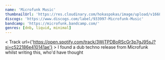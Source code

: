 ```yaml
---
name: 'Microfunk Music'
thumbnailUrl: 'https://res.cloudinary.com/hokaspokas/image/upload/v1668576763/goosebumpsfm/mf_uodhgx.jpg'
discogs: 'https://www.discogs.com/label/933997-Microfunk-Music'
bandcamp: 'https://microfunk.bandcamp.com/'
genres: [dnb, liquid, minimal]
---
```


< Track url={'https://open.spotify.com/track/3WjTPDBoRScGr3p7gJ95sJ?si=c522186e410141ae'} >
I found a dub techno release from Microfunk whilst writing this, who'd have thought
<Track />